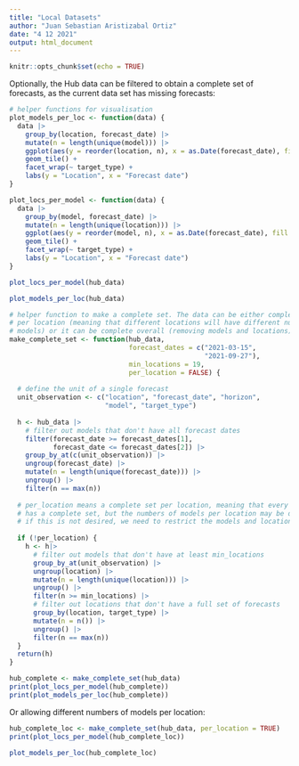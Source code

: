 ```yaml
---
title: "Local Datasets"
author: "Juan Sebastian Aristizabal Ortiz"
date: "4 12 2021"
output: html_document
---
```


```r
knitr::opts_chunk$set(echo = TRUE)
```

Optionally, the Hub data can be filtered to obtain a complete set of forecasts, as the current data set has missing forecasts: 

```r
# helper functions for visualisation
plot_models_per_loc <- function(data) {
  data |>
    group_by(location, forecast_date) |>
    mutate(n = length(unique(model))) |>
    ggplot(aes(y = reorder(location, n), x = as.Date(forecast_date), fill = n)) + 
    geom_tile() + 
    facet_wrap(~ target_type) + 
    labs(y = "Location", x = "Forecast date")
} 

plot_locs_per_model <- function(data) {
  data |>
    group_by(model, forecast_date) |>
    mutate(n = length(unique(location))) |>
    ggplot(aes(y = reorder(model, n), x = as.Date(forecast_date), fill = n)) + 
    geom_tile() + 
    facet_wrap(~ target_type) + 
    labs(y = "Location", x = "Forecast date")
} 
```

```r
plot_locs_per_model(hub_data)
```

```r
plot_models_per_loc(hub_data)
```


```r

# helper function to make a complete set. The data can be either complete
# per location (meaning that different locations will have different numbers of
# models) or it can be complete overall (removing models and locations)
make_complete_set <- function(hub_data, 
                              forecast_dates = c("2021-03-15", 
                                                 "2021-09-27"), 
                              min_locations = 19, 
                              per_location = FALSE) {
  
  # define the unit of a single forecast
  unit_observation <- c("location", "forecast_date", "horizon", 
                        "model", "target_type")
  
  h <- hub_data |>
    # filter out models that don't have all forecast dates 
    filter(forecast_date >= forecast_dates[1], 
           forecast_date <= forecast_dates[2]) |>
    group_by_at(c(unit_observation)) |>
    ungroup(forecast_date) |>
    mutate(n = length(unique(forecast_date))) |>
    ungroup() |>
    filter(n == max(n)) 
  
  # per_location means a complete set per location, meaning that every location
  # has a complete set, but the numbers of models per location may be different
  # if this is not desired, we need to restrict the models and locations
  
  if (!per_location) {
    h <- h|>
      # filter out models that don't have at least min_locations
      group_by_at(unit_observation) |>
      ungroup(location) |>
      mutate(n = length(unique(location))) |>
      ungroup() |>
      filter(n >= min_locations) |> 
      # filter out locations that don't have a full set of forecasts
      group_by(location, target_type) |>
      mutate(n = n()) |>
      ungroup() |>
      filter(n == max(n))
  }
  return(h)
}

hub_complete <- make_complete_set(hub_data)
print(plot_locs_per_model(hub_complete))
print(plot_models_per_loc(hub_complete))
```

Or allowing different numbers of models per location: 

```r
hub_complete_loc <- make_complete_set(hub_data, per_location = TRUE)
print(plot_locs_per_model(hub_complete_loc))
```

```r
plot_models_per_loc(hub_complete_loc)
```
